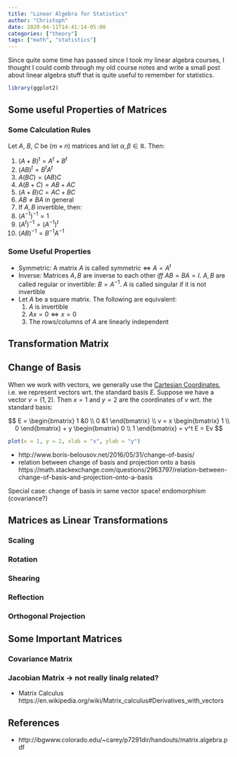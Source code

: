```yaml
---
title: "Linear Algebra for Statistics"
author: "Christoph"
date: 2020-04-11T14:41:14-05:00
categories: ["theory"]
tags: ["math", "statistics"]
---
```


Since quite some time has passed since I took my linear algebra courses, I thought I could comb through my old course notes and write a small post about linear algebra stuff that is quite useful to remember for statistics.

```r
library(ggplot2)
```

## Some useful Properties of Matrices

### Some Calculation Rules
Let $A$, $B$, $C$ be $(m \times n)$ matrices and let $\alpha, \beta \in \mathbb{R}$. Then:

1. $(A + B)^t = A^t + B^t$
2. $(AB)^t = B^t A^t$
3. $A(BC) = (AB)C$
4. $A(B + C) = AB + AC$
5. $(A + B)C = AC + BC$
6. $AB \neq BA \text{ in general}$
7. If $A, B$ invertible, then: 
  1. $(A^{-1})^{-1} = 1$
  2. $(A^t)^{-1} = (A^{-1})^t$
  3. $(AB)^{-1} = B^{-1}A^{-1}$

### Some Useful Properties

- Symmetric: A matrix $A$ is called symmetric $\iff$ $A = A^t$
- Inverse: Matrices $A, B$ are inverse to each other $iff$ $AB = BA = I$.
  $A, B$ are called regular or invertible: $B = A^{-1}$. $A$ is called singular if it is not invertible
- Let $A$ be a square matrix. The following are equivalent:
  1. $A$ is invertible
  2. $Ax = 0 \iff x = 0$
  3. The rows/columns of $A$ are linearly independent

## Transformation Matrix

## Change of Basis
When we work with vectors, we generally use the [Cartesian Coordinates](https://en.wikipedia.org/wiki/Cartesian_coordinate_system#Representing_a_vector_in_the_standard_basis), i.e. we represent vectors wrt. the standard basis $E$. Suppose we have a vector $v = (1, 2)$. Then $x = 1$ and $y = 2$ are the coordinates of $v$ wrt. the standard basis:

$$
E = \begin{bmatrix}
            1 &0 \\
            0 &1
      \end{bmatrix} \\
v = x \begin{bmatrix}
            1 \\
            0
      \end{bmatrix} + 
    y \begin{bmatrix}
            0 \\
            1
      \end{bmatrix} = v^t E = Ev
$$

```r
plot(x = 1, y = 2, xlab = "x", ylab = "y")
```
- http://www.boris-belousov.net/2016/05/31/change-of-basis/
- relation between change of basis and projection onto a basis
https://math.stackexchange.com/questions/2963797/relation-between-change-of-basis-and-projection-onto-a-basis

Special case: change of basis in same vector space! endomorphism (covariance?)


## Matrices as Linear Transformations
### Scaling
### Rotation
### Shearing
### Reflection
### Orthogonal Projection

## Some Important Matrices
### Covariance Matrix


### Jacobian Matrix -> not really linalg related?
- Matrix Calculus https://en.wikipedia.org/wiki/Matrix_calculus#Derivatives_with_vectors

## References
- http://ibgwww.colorado.edu/~carey/p7291dir/handouts/matrix.algebra.pdf